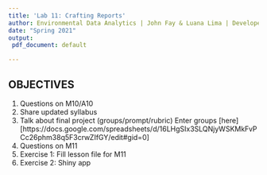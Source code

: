 ```yaml
---
title: 'Lab 11: Crafting Reports'
author: Environmental Data Analytics | John Fay & Luana Lima | Developed by Kateri Salk
date: "Spring 2021"
output:
 pdf_document: default

---
```


## OBJECTIVES

1. Questions on M10/A10
2. Share updated syllabus
3. Talk about final project (groups/prompt/rubric)
    Enter groups [here][https://docs.google.com/spreadsheets/d/16LHgSIx3SLQNjyWSKMkFvPCc26phm38q5F3crwZIfGY/edit#gid=0] 
4. Questions on M11
5. Exercise 1: Fill lesson file for M11
6. Exercise 2: Shiny app


